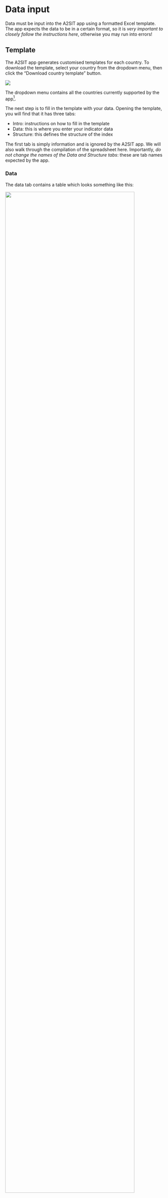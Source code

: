 # Data input {#sec-datainput}

Data must be input into the A2SIT app using a formatted Excel template. The app expects the data to be in a certain format, so it is *very important to closely follow the instructions here*, otherwise you may run into errors!

## Template

The A2SIT app generates customised templates for each country. To download the template, select your country from the dropdown menu, then click the "Download country template" button.

![](figs/data_input_1.png)

The dropdown menu contains all the countries currently supported by the app[^data_input-1].

[^data_input-1]: This list represents the countries for which Admin 2 shape files are available for mapping.

The next step is to fill in the template with your data. Opening the template, you will find that it has three tabs:

-   Intro: instructions on how to fill in the template
-   Data: this is where you enter your indicator data
-   Structure: this defines the structure of the index

The first tab is simply information and is ignored by the A2SIT app. We will also walk through the compilation of the spreadsheet here. Importantly, *do not change the names of the Data and Structure tabs*: these are tab names expected by the app.

### Data

The data tab contains a table which looks something like this:

![](figs/data_input_2.png){width="90%"}

In this table (excluding the metadata rows/columns), each row represents one Admin 2 region, and each column is one indicator.

The *admin2Pcode* column has the main codes used by the app, and this is automatically filled in depending on the country you have selected. These codes must not be edited because they are used to generate the maps later on in the app. The *Name* column has the corresponding name of each region. These names may be edited if you wish, although it is recommended not to edit them unless they contain spelling errors etc.

The next columns to the right are the data columns: this is where you should paste your indicator data. The number of columns here will depend on how many indicators you have. You can expand the table as far as you want. Consider some important rules though:

1.  All indicator data must be numerical. You cannot enter words like "yes"/"no", or categories such as "XL", "L", etc. The app only understands numerical indicator data. Also data that looks numerical, like "10 million" will not work: it should be 10000000!
2.  Each indicator data column should be accompanied by the metadata cells above it (name, group, direction, etc). Copy these cells as far as necessary. Do not leave metadata cells with no indicator data below them (delete these if this happens).
3.  Try to fill in data for every Admin2 code. Admin2 codes with no indicator data will be deleted by the app.
4.  Do not input data for rows where there are no Admin2 codes.
5.  Make sure each indicator has at least some data available. Indicators with no data can still be input into the app, but they will be automatically removed.

The best way to see what the correctly-formatted input data looks like is to simply [download the example data set](https://github.com/UNHCR-Guatemala/A2SIT/raw/main/inst/A2SIT_data_input_template_GTM.xlsx).

The row immediately above the indicator data contains the **indicator code**. These should be short *unique* codes which identify the indicator. Ideally these should be about 8 characters long or less, have *no spaces*, and should *start with a letter* (not a number). Examples could be "GDPpc", "Migrants", "Gini". These will be used in some plots in the app, so it will help you if they are descriptive.

The next row above is the **indicator name**. These can be longer indicator names which will also be displayed in the app. Examples can be "GDP per capita", "Gini coefficient" and so on.

The row above the indicator name is the **group** to which the indicator belongs in the level immediately above it. This defines the structure of the index and is explained in detail in the [Structure] section below.

The **direction** row defines the direction of each indicator. An indicator that shares the same "direction" as the index should have a "1" - such indicators in the context of Severity could be rates of domestic violence, or the number of displaced people. Higher values of these indicators imply higher severity. On the other hand, indicators such as coverage of public services, number of hospitals, etc run in the opposite direction: higher values imply *less* severity, therefore they should be assigned a direction of "-1". The direction row can only take values of -1 or 1.

Finally, the **initial weight** row gives a weight for each indicator. It is recommended to leave these all at "1" (representing equal weighting) unless you have good reasons for doing otherwise. The weights are used in the aggregation step later in the app to calculate the index scores, and can be used to increase or decrease the contribution of each indicator. However, weighting can be complex and highly subjective. If you *do* wish to adjust weights, consider that weights are relative within each aggregation group: they will be rescaled to sum to 1 within each group by the app. In other words, if we have three indicators in a group with weights 1, 1, and 1, they will each get a weight of 1/3.

### Structure

The "Structure" tab contains a table which defines the structure of the index. This is pre-compiled so there is no need to edit it unless you want to. However, it is a little more complex than the data tab.

![The "Structure" tab from the example data set.](figs/data_input_3.png){width="70%"}

Each row in the table gives details about one of the aggregates created by aggregating indicators together, with columns describing their attributes:

-   **iCode** is the code assigned to the aggregate.
-   **Parent** is the parent iCode: this defines which group the aggregate is in, in the level immediately above.
-   **iName** is a longer name assigned to the aggregate.
-   **Level** is the level in the framework, where 1 is the indicator level, 2 is the level created by aggregating indicators, and so on.
-   **Weight** is the weight assigned to the aggregate. As mentioned previously, weights are relative within aggregation groups.

The iCode, Parent and Level columns together define the structure of the index. For example, in the example above the first four aggregates (at level 2) are defined as belonging to the "Socio_econ" group in level 3, according to the Parent column. The "Socio_econ" aggregate itself is defined in row 23 as belonging to the "vulnerabilidad" dimension, in level 4. Finally, the "Vulnerabilidad" dimension itself is one of four main dimensions of the "MVI", which is the top level index at level 5.

Notice that all the iCodes with Level = 2 are the entries in the "Group" row of the Data tab. This is to define where in the index each group is positioned.

You can edit the Structure table to include any number of aggregation groups and levels. However, keep in mind:

-   Every indicator or aggregate must have a parent, unless it is at the top level. You cannot define a parent that is more than one level above - if needed, define intermediate aggregates with only one indicator/aggregate.
-   All the codes in the "Group" row of the Data tab must be included in the Structure table.

The "Structure" table is in fact a simplified version of the "iMeta" table that is used in the COINr package upon which the A2SIT app is based. If you run into problems, or want to learn more about these input tables, you may wish to read the relavant [COINr documentation page](https://bluefoxr.github.io/COINr/articles/coins.html#building-coins).

## Upload

Once the template has been correctly compiled, you are ready to upload it to the app.

![](figs/data_input_4.png){width="50%"}

On the "Upload" tab, first make sure you have selected the correct country in the dropdown, then browse to the your input data file and click the "Load" button. At this point, either the data upload will be successful or not. Here's what to do.

### Successful

![](figs/data_input_5.png){width="50%"}

If the data upload is successful, the app should give several immediate outputs. First, a confirmation message that the upload was successful, then some summary information and possibly some messages.

The summary information will consist of a header which reports the country name, and also the number of indicators and regions.

![](figs/data_input_6.png){width="80%"}

Below this will be a sunburst plot of the framework you have specified, which should look something like this:

![](figs/data_input_7.png){width="70%"}

This is a plot of the index framework as specified in the Structure table. Hovering over segments will show indicator names, and clicking on segments will zoom in on lower levels. Double click to reset the plot. Like most plots in the app, a snapshot of the plot can be downloaded as a png file by clicking the small camera icon in the upper right of the plot.

The framework plot also shows the effective weight of each indicator and aggregate in the framework, as a result of the weights specified *and* the index structure, as the angle of each segment. Notice that where dimensions have more indicators, these are effectively (individually) weighted less. This is important to consider in defining the index structure.

![](figs/data_input_8.png){width="60%"}

Finally, there may be some additional messages in the "Messages" box. In our example, we receive several messages - these relate to the fact that the app has detected some indicators with no data points and removed them (since they cannot be used in the calculations). Furthermore, it has found some aggregate groups with no "children" (indicators) defined in them. These empty groups also cannot be used in the calculation and so are removed. Check these messages carefully to ensure the app is not doing anything you don't want to do.

From here, if you are happy with the details reported by the app, you can move to the next tab.

### Unsuccessful

![](figs/data_input_9.png){width="50%"}

If you do have trouble uploading your data, don't worry! The input is a little complex but the app will try to tell you what the problem is.

If the upload is unsuccessful, the app should report a helpful error message in the "Messages" box. For example:

![](figs/data_input_10.png){width="60%"} ![](figs/data_input_11.png){width="60%"} ![](figs/data_input_12.png){width="60%"}

Try to address the problem reported by the app. There may be more than one problem but the app will only report the first one it finds, so you may need to upload more than once to correct multiple problems. If you have trouble, re-read very carefully the rules in the sections above and check the example data set. Common problems could be:

-   Mismatch between Structure and Data tables: remember that codes are *case-sensitive*, and cross check very carefully to ensure that all group names from the Data table are in the Structure table.
-   Non-numeric data: make sure each column of data is actually formatted as numeric. Even it looks like a number, Excel may have interpreted it as text. In Excel, a cell formatted as a number will be right-aligned, whereas text is left-aligned (see below).

![](figs/data_input_13.png){width="30%"}

-   Altering spreadsheet: try above all to avoid modifying the spreadsheet in unexpected ways. For example, do not add extra or numbers in cells near the tables. Do not change the names of required columns, and don't move tables, or rename tabs. You CAN add extra tabs to the spreadsheet with other calculations as the app will only look for the Data and Structure tabs.

## What's next

From here, things get a lot smoother: the app should now work with fairly minimal interventions on your part. Move to the "Analysis" tab to begin analysing your data!
